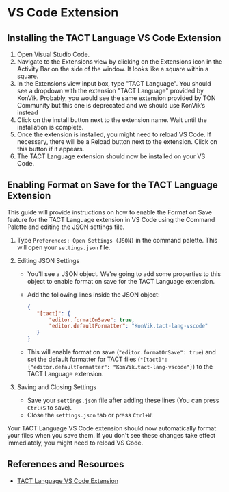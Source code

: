 # VS Code Extension

## Installing the TACT Language VS Code Extension

1. Open Visual Studio Code.
2. Navigate to the Extensions view by clicking on the Extensions icon in the Activity Bar on the side of the window. It looks like a square within a square.
3. In the Extensions view input box, type "TACT Language". You should see a dropdown with the extension "TACT Language" provided by KonVik. Probably, you would see the same extension provided by TON Community but this one is deprecated and we should use KonVik’s instead
4. Click on the install button next to the extension name. Wait until the installation is complete.
5. Once the extension is installed, you might need to reload VS Code. If necessary, there will be a Reload button next to the extension. Click on this button if it appears.
6. The TACT Language extension should now be installed on your VS Code.

## Enabling Format on Save for the TACT Language Extension

This guide will provide instructions on how to enable the Format on Save feature for the TACT Language extension in VS Code using the Command Palette and editing the JSON settings file.

1. Type `Preferences: Open Settings (JSON)` in the command palette. This will open your `settings.json` file.

2. Editing JSON Settings

   - You'll see a JSON object. We're going to add some properties to this object to enable format on save for the TACT Language extension.

   - Add the following lines inside the JSON object:

     ```json
     {
     	"[tact]": {
     		"editor.formatOnSave": true,
     		"editor.defaultFormatter": "KonVik.tact-lang-vscode"
     	}
     }
     ```

   - This will enable format on save (`"editor.formatOnSave": true`) and set the default formatter for TACT files (`"[tact]": {"editor.defaultFormatter": "KonVik.tact-lang-vscode"}`) to the TACT Language extension.

3. Saving and Closing Settings
   - Save your `settings.json` file after adding these lines (You can press `Ctrl+S` to save).
   - Close the `settings.json` tab or press `Ctrl+W`.

Your TACT Language VS Code extension should now automatically format your files when you save them. If you don't see these changes take effect immediately, you might need to reload VS Code.

## References and Resources

- [TACT Language VS Code Extension](https://marketplace.visualstudio.com/items?itemName=KonVik.tact-lang-vscode)
